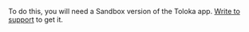 <Cut title="How do I check my project in the mobile version of Toloka?">

To do this, you will need a Sandbox version of the Toloka app. [Write to support](/docs-new/guide/troubleshooting/support) to get it.

</Cut>